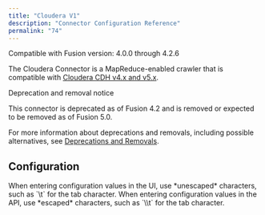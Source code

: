 ```yaml
---
title: "Cloudera V1"
description: "Connector Configuration Reference"
permalink: "74"
---
```


Compatible with Fusion version: 4.0.0 through 4.2.6

The Cloudera Connector is a MapReduce-enabled crawler that is compatible with [Cloudera CDH v4.x and v5.x](http://www.cloudera.com/products/apache-hadoop/key-cdh-components.html).

<Note>

Deprecation and removal notice

This connector is deprecated as of Fusion 4.2 and is removed or expected to be removed as of Fusion 5.0.

For more information about deprecations and removals, including possible alternatives, see [Deprecations and Removals](/fusion-connectors/ft39rr/deprecations-and-removals).

</Note>



## Configuration

<Tip>
When entering configuration values in the UI, use *unescaped* characters, such as `\t` for the tab character. When entering configuration values in the API, use *escaped* characters, such as `\\t` for the tab character.
</Tip>




<SchemaParamFields schema={schema}/>

